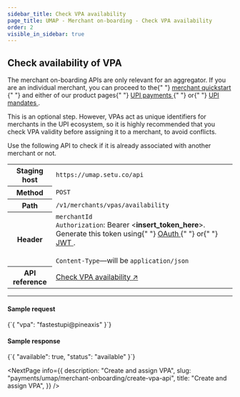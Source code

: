 ```yaml
---
sidebar_title: Check VPA availability
page_title: UMAP - Merchant on-boarding - Check VPA availability
order: 2
visible_in_sidebar: true
---
```


## Check availability of VPA

<Callout type="warning">
  The merchant on-boarding APIs are only relevant for an aggregator. If you are
  an individual merchant, you can proceed to the{" "}
  <a href="/payments/umap/quickstart" target="_self">
    merchant quickstart
  </a>{" "}
  and either of our product pages{" "}
  <a href="/payments/umap/payments" target="_self">
    UPI payments
  </a>{" "}
  or{" "}
  <a href="/payments/umap/mandates" target="_self">
    UPI mandates
  </a>
  .
</Callout>

<br />

This is an optional step. However, VPAs act as unique identifiers for merchants in the UPI ecosystem, so it is highly recommended that you check VPA validity before assigning it to a merchant, to avoid conflicts.

Use the following API to check if it is already associated with another merchant or not.

<table>
  <tbody>
    <tr>
      <th>Staging host</th>
      <td>
        <code>https://umap.setu.co/api</code>
      </td>
    </tr>
    <tr>
      <th>Method</th>
      <td>
        <code>POST</code>
      </td>
    </tr>
    <tr>
      <th>Path</th>
      <td>
        <code>/v1/merchants/vpas/availability</code>
      </td>
    </tr>
    <tr>
      <th>Header</th>
      <td>
        <code>merchantId</code>
        <br />
        <code>Authorization</code>: Bearer &lt;<b>insert_token_here</b>&gt;.
        Generate this token using{" "}
        <a href="/payments/upi-deeplinks/resources/oauth" target="_blank">
          OAuth
        </a>{" "}
        or{" "}
        <a href="/payments/upi-deeplinks/resources/jwt" target="_blank">
          JWT
        </a>
        .<br />
        <br />
        <code>Content-Type</code>—will be <code>application/json</code>
      </td>
    </tr>
    <tr>
      <th>API reference</th>
      <td>
        <a
          href="/payments/umap/api-reference#/category~vpa/operation~vpa#checkAvailability"
          target="_blank"
        >
          Check VPA availability ↗
        </a>
      </td>
    </tr>
  </tbody>
</table>

<hr class="primary" />

#### Sample request

<CodeBlockWithCopy language="json">
  {`{
    "vpa": "fastestupi@pineaxis"
}`}
</CodeBlockWithCopy>

#### Sample response

<CodeBlockWithCopy language="json">
  {`{
  "available": true,
  "status": "available"
}`}
</CodeBlockWithCopy>

<NextPage
  info={{
    description: "Create and assign VPA",
    slug: "payments/umap/merchant-onboarding/create-vpa-api",
    title: "Create and assign VPA",
  }}
/>

<WasPageHelpful />
